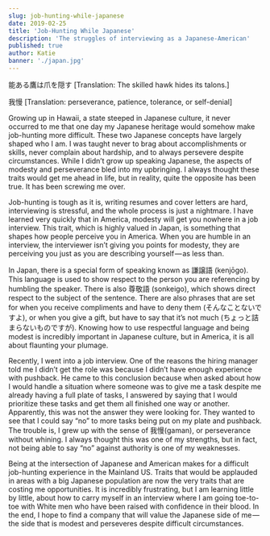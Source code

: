 ```yaml
---
slug: job-hunting-while-japanese
date: 2019-02-25
title: 'Job-Hunting While Japanese'
description: 'The struggles of interviewing as a Japanese-American'
published: true
author: Katie
banner: './japan.jpg'
---
```


能ある鷹は爪を隠す [Translation: The skilled hawk hides its talons.]

我慢 [Translation: perseverance, patience, tolerance, or self-denial]

Growing up in Hawaii, a state steeped in Japanese culture, it never occurred to me that one day my Japanese heritage would somehow make job-hunting more difficult. These two Japanese concepts have largely shaped who I am. I was taught never to brag about accomplishments or skills, never complain about hardship, and to always persevere despite circumstances. While I didn’t grow up speaking Japanese, the aspects of modesty and perseverance bled into my upbringing. I always thought these traits would get me ahead in life, but in reality, quite the opposite has been true. It has been screwing me over.

Job-hunting is tough as it is, writing resumes and cover letters are hard, interviewing is stressful, and the whole process is just a nightmare. I have learned very quickly that in America, modesty will get you nowhere in a job interview. This trait, which is highly valued in Japan, is something that shapes how people perceive you in America. When you are humble in an interview, the interviewer isn’t giving you points for modesty, they are perceiving you just as you are describing yourself — as less than.

In Japan, there is a special form of speaking known as 謙譲語 (kenjōgo). This language is used to show respect to the person you are referencing by humbling the speaker. There is also 尊敬語 (sonkeigo), which shows direct respect to the subject of the sentence. There are also phrases that are set for when you receive compliments and have to deny them (そんなことないですよ), or when you give a gift, but have to say that it’s not much (ちょっと詰まらないものですが). Knowing how to use respectful language and being modest is incredibly important in Japanese culture, but in America, it is all about flaunting your plumage.

Recently, I went into a job interview. One of the reasons the hiring manager told me I didn’t get the role was because I didn’t have enough experience with pushback. He came to this conclusion because when asked about how I would handle a situation where someone was to give me a task despite me already having a full plate of tasks, I answered by saying that I would prioritize these tasks and get them all finished one way or another. Apparently, this was not the answer they were looking for. They wanted to see that I could say “no” to more tasks being put on my plate and pushback. The trouble is, I grew up with the sense of 我慢(gaman), or perseverance without whining. I always thought this was one of my strengths, but in fact, not being able to say “no” against authority is one of my weaknesses.

Being at the intersection of Japanese and American makes for a difficult job-hunting experience in the Mainland US. Traits that would be applauded in areas with a big Japanese population are now the very traits that are costing me opportunities. It is incredibly frustrating, but I am learning little by little, about how to carry myself in an interview where I am going toe-to-toe with White men who have been raised with confidence in their blood. In the end, I hope to find a company that will value the Japanese side of me — the side that is modest and perseveres despite difficult circumstances.